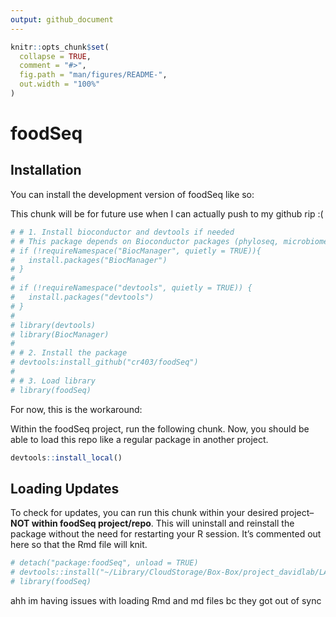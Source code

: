 ```yaml
---
output: github_document
---
```


<!-- README.md is generated from README.Rmd. Please edit that file -->

```r
knitr::opts_chunk$set(
  collapse = TRUE,
  comment = "#>",
  fig.path = "man/figures/README-",
  out.width = "100%"
)
```

# foodSeq

<!-- badges: start -->
<!-- badges: end -->

## Installation

You can install the development version of foodSeq like so:

This chunk will be for future use when I can actually push to my github rip :(
``` r
# # 1. Install bioconductor and devtools if needed
# # This package depends on Bioconductor packages (phyloseq, microbiome) 
# if (!requireNamespace("BiocManager", quietly = TRUE)){
#   install.packages("BiocManager")
# }
# 
# if (!requireNamespace("devtools", quietly = TRUE)) {
#   install.packages("devtools")
# }
# 
# library(devtools)
# library(BiocManager) 
# 
# # 2. Install the package
# devtools:install_github("cr403/foodSeq") 
# 
# # 3. Load library
# library(foodSeq)
```

For now, this is the workaround: 

Within the foodSeq project, run the following chunk. Now, you should be able to load this repo like a regular package in another project. 
```r
devtools::install_local() 
```

## Loading Updates
To check for updates, you can run this chunk within your desired project--**NOT within foodSeq project/repo**. This will uninstall and reinstall the package without the need for restarting your R session. It's commented out here so that the Rmd file will knit. 
```r
# detach("package:foodSeq", unload = TRUE)
# devtools::install("~/Library/CloudStorage/Box-Box/project_davidlab/LAD_LAB_Personnel/Caroline_R/10_Repo/foodSeq")
# library(foodSeq)
```


ahh im having issues with loading Rmd and md files bc they got out of sync
